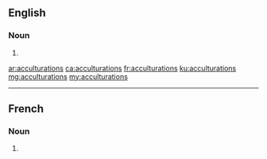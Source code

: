 ==English==

===Noun===
{{head|en|noun plural form}}

# {{plural of|acculturation|lang=en}}

[[ar:acculturations]]
[[ca:acculturations]]
[[fr:acculturations]]
[[ku:acculturations]]
[[mg:acculturations]]
[[my:acculturations]]

----
==French==

===Noun===
{{head|fr|noun plural form\|g=f}}

# {{plural of|acculturation|lang=fr}}
{{rfc-auto}}